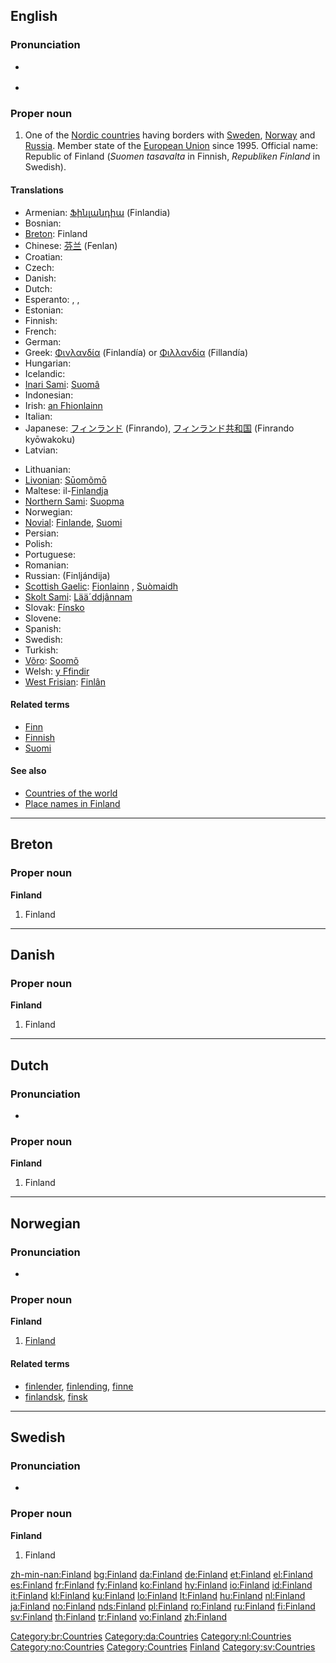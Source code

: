 ==English==
{{wikipedia}}
===Pronunciation===
* {{a|UK|US}} {{IPA|/ˈfɪn.lənd/}}
* {{audio|en-us-Finland.ogg|Audio (US)}}

===Proper noun===
{{en-proper noun}}

# One of the [[Nordic countries]] having borders with [[Sweden]], [[Norway]] and [[Russia]]. Member state of the [[European Union]] since 1995. Official name: Republic of Finland (''Suomen tasavalta'' in Finnish, ''Republiken Finland'' in Swedish).

====Translations====
{{trans-top|Finland}}
* Armenian: [[Ֆինլանդիա]] (Finlandia)
* Bosnian: {{t-|bs|Finska|f}}
* [[Breton]]: Finland
* Chinese: [[芬兰]] (Fenlan)
* Croatian: {{t-|hr|Finska|f}}
* Czech: {{t+|cs|Finsko}}
* Danish: {{t+|da|Finland}}
* Dutch: {{t+|nl|Finland}}
* Esperanto: {{t-|eo|Finlando|xs=Esperanto}}, {{t-|eo|Finnlando|xs=Esperanto}}, {{t-|eo|Suomio|xs=Esperanto}}
* Estonian: {{t+|et|Soome}}
* Finnish: {{t+|fi|Suomi}}
* French: {{t+|fr|Finlande|f}}
* German: {{t+|de|Finnland}}
* Greek: [[Φινλανδία]] (Finlandía) {{f}} or [[Φιλλανδία]] (Fillandía) {{f}}
* Hungarian: {{t+|hu|Finnország}}
* Icelandic: {{t+|is|Finnland|n}}
* [[Inari Sami]]: [[Suomâ]]
* Indonesian: {{t-|id|Finlandia|xs=Indonesian}}
* Irish: [[an Fhionlainn]] {{f}}
* Italian: {{t+|it|Finlandia}}
* Japanese: [[フィンランド]] (Finrando), [[フィンランド共和国]] (Finrando kyōwakoku)
* Latvian: {{t+|lv|Somija|f|xs=Latvian}}
{{trans-mid}}
* Lithuanian: {{t+|lt|Suomija|xs=Lithuanian}}
* [[Livonian]]: [[Sūomõmō]]
* Maltese: il-[[Finlandja]]
* [[Northern Sami]]: [[Suopma]]
* Norwegian: {{t-|no|Finland}}
* [[Novial]]: [[Finlande]], [[Suomi]]
* Persian: {{t-|fa|فنلاند|sc=fa-Arab|xs=Persian}}
* Polish: {{t+|pl|Finlandia}}
* Portuguese: {{t+|pt|Finlândia}}
* Romanian: {{t+|ro|Finlanda|f}}
* Russian: {{t+|ru|Финляндия|sc=Cyrl}} (Finljándija)
* [[Scottish Gaelic]]: [[Fionlainn]] {{f}}, [[Suòmaidh]] {{f}}
* [[Skolt Sami]]: [[Lääˊddjânnam]]
* Slovak: [[Fínsko]] {{n}}
* Slovene: {{t+|sl|Finska|f}}
* Spanish: {{t+|es|Finlandia}}
* Swedish: {{t+|sv|Finland}}
* Turkish: {{t+|tr|Finlandiya}}
* [[Võro]]: [[Soomõ]]
* Welsh: [[y Ffindir]] {{m}}
* [[West Frisian]]: [[Finlân]]
{{trans-bottom}}

====Related terms====
* [[Finn]]
* [[Finnish]]
* [[Suomi]]

====See also====
* [[Appendix:Countries of the world|Countries of the world]]
* [[Appendix:Place names in Finland|Place names in Finland]]

----

==Breton==

===Proper noun===
'''Finland'''

# Finland

[[Category:br:Countries]]

----

==Danish==

===Proper noun===
'''Finland'''

# Finland

[[Category:da:Countries]]

----

==Dutch==

===Pronunciation===
* {{audio|Nl-Finland.ogg|audio}}

===Proper noun===
'''Finland'''

# Finland

[[Category:nl:Countries]]

----

==Norwegian==

===Pronunciation===
* {{IPA|/fɪnlɑn/}}

===Proper noun===
'''Finland'''

# [[#English|Finland]]

====Related terms====
* [[finlender]], [[finlending]], [[finne]]
* [[finlandsk]], [[finsk]]

[[Category:no:Countries]]

----

==Swedish==

===Pronunciation===
* {{audio|Sv-Finland.ogg|audio}}

===Proper noun===
'''Finland'''

# Finland

[[Category:Countries]]
[[Category:Finland| Finland]]
[[Category:sv:Countries]]

[[zh-min-nan:Finland]]
[[bg:Finland]]
[[da:Finland]]
[[de:Finland]]
[[et:Finland]]
[[el:Finland]]
[[es:Finland]]
[[fr:Finland]]
[[fy:Finland]]
[[ko:Finland]]
[[hy:Finland]]
[[io:Finland]]
[[id:Finland]]
[[it:Finland]]
[[kl:Finland]]
[[ku:Finland]]
[[lo:Finland]]
[[lt:Finland]]
[[hu:Finland]]
[[nl:Finland]]
[[ja:Finland]]
[[no:Finland]]
[[nds:Finland]]
[[pl:Finland]]
[[ro:Finland]]
[[ru:Finland]]
[[fi:Finland]]
[[sv:Finland]]
[[th:Finland]]
[[tr:Finland]]
[[vo:Finland]]
[[zh:Finland]]